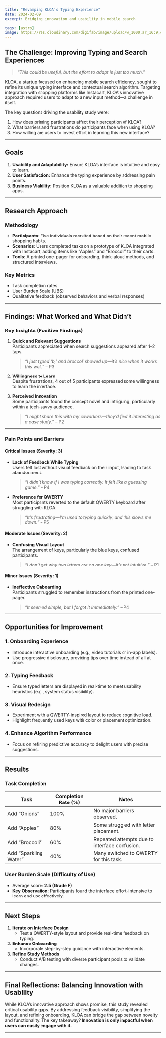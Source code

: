 ```yaml
---
title: "Revamping KLOA’s Typing Experience"
date: 2024-02-09
excerpt: Bridging innovation and usability in mobile search

tags: [astro]
image: https://res.cloudinary.com/digifab/image/upload/w_1000,ar_16:9,c_fill,g_auto,e_sharpen/v1738053046/portfolio/laptop-outline-blank-screen-digital-device-vector-illustration-b_df8s4j.png
---
```


## **The Challenge: Improving Typing and Search Experiences**

> _“This could be useful, but the effort to adapt is just too much.”_

KLOA, a startup focused on enhancing mobile search efficiency, sought to refine its unique typing interface and contextual search algorithm. Targeting integration with shopping platforms like Instacart, KLOA's innovative approach required users to adapt to a new input method—a challenge in itself.

The key questions driving the usability study were:

1. How does priming participants affect their perception of KLOA?
2. What barriers and frustrations do participants face when using KLOA?
3. How willing are users to invest effort in learning this new interface?

---

## **Goals**

1. **Usability and Adaptability:** Ensure KLOA’s interface is intuitive and easy to learn.
2. **User Satisfaction:** Enhance the typing experience by addressing pain points.
3. **Business Viability:** Position KLOA as a valuable addition to shopping apps.

---

## **Research Approach**

### **Methodology**

- **Participants**: Five individuals recruited based on their recent mobile shopping habits.
- **Scenarios**: Users completed tasks on a prototype of KLOA integrated with Instacart, adding items like “Apples” and “Broccoli” to their carts.
- **Tools**: A printed one-pager for onboarding, think-aloud methods, and structured interviews.

### **Key Metrics**

- Task completion rates
- User Burden Scale (UBS)
- Qualitative feedback (observed behaviors and verbal responses)

---

## **Findings: What Worked and What Didn’t**

### **Key Insights (Positive Findings)**

1. **Quick and Relevant Suggestions**  
   Participants appreciated when search suggestions appeared after 1–2 taps.

   > _“I just typed ‘b,’ and broccoli showed up—it’s nice when it works this well.”_ – P3

2. **Willingness to Learn**  
   Despite frustrations, 4 out of 5 participants expressed some willingness to learn the interface.

3. **Perceived Innovation**  
   Some participants found the concept novel and intriguing, particularly within a tech-savvy audience.
   > _“I might share this with my coworkers—they’d find it interesting as a case study.”_ – P2

---

### **Pain Points and Barriers**

#### **Critical Issues (Severity: 3)**

- **Lack of Feedback While Typing**  
  Users felt lost without visual feedback on their input, leading to task abandonment.

  > _“I didn’t know if I was typing correctly. It felt like a guessing game.”_ – P4

- **Preference for QWERTY**  
  Most participants reverted to the default QWERTY keyboard after struggling with KLOA.
  > _“It’s frustrating—I’m used to typing quickly, and this slows me down.”_ – P5

#### **Moderate Issues (Severity: 2)**

- **Confusing Visual Layout**  
  The arrangement of keys, particularly the blue keys, confused participants.
  > _“I don’t get why two letters are on one key—it’s not intuitive.”_ – P1

#### **Minor Issues (Severity: 1)**

- **Ineffective Onboarding**  
  Participants struggled to remember instructions from the printed one-pager.
  > _“It seemed simple, but I forgot it immediately.”_ – P4

---

## **Opportunities for Improvement**

### **1. Onboarding Experience**

- Introduce interactive onboarding (e.g., video tutorials or in-app labels).
- Use progressive disclosure, providing tips over time instead of all at once.

### **2. Typing Feedback**

- Ensure typed letters are displayed in real-time to meet usability heuristics (e.g., system status visibility).

### **3. Visual Redesign**

- Experiment with a QWERTY-inspired layout to reduce cognitive load.
- Highlight frequently used keys with color or placement optimization.

### **4. Enhance Algorithm Performance**

- Focus on refining predictive accuracy to delight users with precise suggestions.

---

## **Results**

### **Task Completion**

| Task                  | Completion Rate (%) | Notes                                         |
| --------------------- | ------------------- | --------------------------------------------- |
| Add “Onions”          | 100%                | No major barriers observed.                   |
| Add “Apples”          | 80%                 | Some struggled with letter placement.         |
| Add “Broccoli”        | 60%                 | Repeated attempts due to interface confusion. |
| Add “Sparkling Water” | 40%                 | Many switched to QWERTY for this task.        |

### **User Burden Scale (Difficulty of Use)**

- Average score: **2.5 (Grade F)**
- **Key Observation**: Participants found the interface effort-intensive to learn and use effectively.

---

## **Next Steps**

1. **Iterate on Interface Design**
   - Test a QWERTY-style layout and provide real-time feedback on typing.
2. **Enhance Onboarding**
   - Incorporate step-by-step guidance with interactive elements.
3. **Refine Study Methods**
   - Conduct A/B testing with diverse participant pools to validate changes.

---

## **Final Reflections: Balancing Innovation with Usability**

While KLOA’s innovative approach shows promise, this study revealed critical usability gaps. By addressing feedback visibility, simplifying the layout, and refining onboarding, KLOA can bridge the gap between novelty and functionality. The key takeaway? **Innovation is only impactful when users can easily engage with it.**

---
